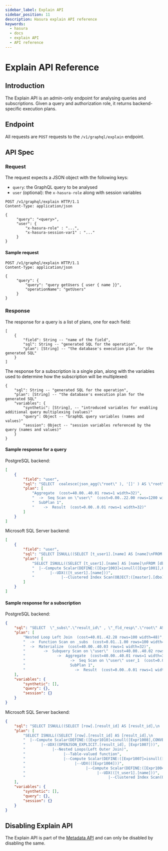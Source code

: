 ```yaml
---
sidebar_label: Explain API
sidebar_position: 11
description: Hasura explain API reference
keywords:
  - hasura
  - docs
  - explain API
  - API reference
---
```


# Explain API Reference

## Introduction

The Explain API is an admin-only endpoint for analysing queries and
subscriptions. Given a query and authorization role, it returns
backend-specific execution plans.

## Endpoint

All requests are `POST` requests to the `/v1/graphql/explain` endpoint.

## API Spec

### Request

The request expects a JSON object with the following keys:  
-   `query`: the GraphQL query to be analysed
-   `user` (optional): the `x-hasura-role` along with session variables

```http
POST /v1/graphql/explain HTTP/1.1
Content-Type: application/json

{
     "query": "<query>",
     "user": {
         "x-hasura-role" : "...",
         "x-hasura-session-var1" : "..."
     }
}
```

#### Sample request

```http
POST /v1/graphql/explain HTTP/1.1
Content-Type: application/json

{
     "query": {
         "query": "query getUsers { user { name }}",
         "operationName": "getUsers"
     }
}
```

### Response

The response for a query is a list of plans, one for each field:

```none
[
    {
        "field": String -- "name of the field",
        "sql": String -- "generated SQL for the operation",
        "plan": [String] -- "the database's execution plan for the generated SQL"
    }
]
```

The response for a subscription is a single plan, along with the
variables used to determine how the subscription will be multiplexed:

```none
{
    "sql": String -- "generated SQL for the operation",
    "plan": [String] -- "the database's execution plan for the generated SQL"
    "variables": {
        "synthetic": [String], -- "introduced variables for enabling additional query multiplexing (values)"
        "query": Object -- "GraphQL query variables (names and values)"
        "session": Object -- "session variables referenced by the query (names and values)"
    }
}
```

#### Sample response for a query

PostgreSQL backend:

```json
[
    {
        "field": "user",
        "sql": "SELECT  coalesce(json_agg(\"root\" ), '[]' ) AS \"root\" FROM  (SELECT  row_to_json((SELECT  \"_1_e\"  FROM  (SELECT  \"_0_root.base\".\"name\" AS \"name\"       ) AS \"_1_e\"      ) ) AS \"root\" FROM  (SELECT  *  FROM \"public\".\"user\"  WHERE ('true')     ) AS \"_0_root.base\"      ) AS \"_2_root\"      ",
        "plan": [
            "Aggregate  (cost=40.00..40.01 rows=1 width=32)",
            "  ->  Seq Scan on \"user\"  (cost=0.00..22.00 rows=1200 width=32)",
            "  SubPlan 1",
            "    ->  Result  (cost=0.00..0.01 rows=1 width=32)"
        ]
    }
]
```

Microsoft SQL Server backend:

```json
[
    {
        "field": "user",
        "sql": "SELECT ISNULL((SELECT [t_user1].[name] AS [name]\nFROM [dbo].[user] AS [t_user1]\nFOR JSON PATH, INCLUDE_NULL_VALUES), '[]')",
        "plan": [
            "SELECT ISNULL((SELECT [t_user1].[name] AS [name]\nFROM [dbo].[user] AS [t_user1]\nFOR JSON PATH, INCLUDE_NULL_VALUES), '[]')",
            "  |--Compute Scalar(DEFINE:([Expr1003]=isnull([Expr1001],CONVERT_IMPLICIT(nvarchar(max),'[]',0))))",
            "       |--UDX(([t_user1].[name]))",
            "            |--Clustered Index Scan(OBJECT:([master].[dbo].[user].[PK__user__3213E83F04195C1B] AS [t_user1]))"
        ]
    }
]
```

#### Sample response for a subscription

PostgreSQL backend:

```json
{
    "sql": "SELECT  \"_subs\".\"result_id\" , \"_fld_resp\".\"root\" AS \"result\" FROM UNNEST(($1)::uuid[], ($2)::json[]) AS \"_subs\"(\"result_id\", \"result_vars\") LEFT OUTER JOIN LATERAL (SELECT  json_build_object('user', \"user\".\"root\" ) AS \"root\" FROM  (SELECT  coalesce(json_agg(\"root\" ), '[]' ) AS \"root\" FROM  (SELECT  row_to_json((SELECT  \"_1_e\"  FROM  (SELECT  \"_0_root.base\".\"name\" AS \"name\"       ) AS \"_1_e\"      ) ) AS \"root\" FROM  (SELECT  *  FROM \"public\".\"user\"  WHERE ('true')     ) AS \"_0_root.base\"      ) AS \"_2_root\"      ) AS \"user\"      ) AS \"_fld_resp\" ON ('true')      ",
    "plan": [
        "Nested Loop Left Join  (cost=40.01..42.28 rows=100 width=48)",
        "  ->  Function Scan on _subs  (cost=0.01..1.00 rows=100 width=16)",
        "  ->  Materialize  (cost=40.00..40.03 rows=1 width=32)",
        "        ->  Subquery Scan on \"user\"  (cost=40.00..40.02 rows=1 width=32)",
        "              ->  Aggregate  (cost=40.00..40.01 rows=1 width=32)",
        "                    ->  Seq Scan on \"user\" user_1  (cost=0.00..22.00 rows=1200 width=32)",
        "                    SubPlan 1",
        "                      ->  Result  (cost=0.00..0.01 rows=1 width=32)"
    ],
    "variables": {
        "synthetic": [],
        "query": {},
        "session": {}
    }
}
```

Microsoft SQL Server backend:

```json
{
    "sql": "SELECT ISNULL((SELECT [row].[result_id] AS [result_id],\n       [result].[json] AS [result]\nFROM OPENJSON((N''+NCHAR(91)+''+NCHAR(91)+''+NCHAR(34)+'00000000-0000-0000-0000-000000000000'+NCHAR(34)+','+NCHAR(123)+''+NCHAR(34)+'synthetic'+NCHAR(34)+''+NCHAR(58)+''+NCHAR(91)+''+NCHAR(93)+','+NCHAR(34)+'query'+NCHAR(34)+''+NCHAR(58)+''+NCHAR(123)+''+NCHAR(125)+','+NCHAR(34)+'session'+NCHAR(34)+''+NCHAR(58)+''+NCHAR(123)+''+NCHAR(125)+''+NCHAR(125)+''+NCHAR(93)+''+NCHAR(93)+''))\n     WITH ([result_id] UNIQUEIDENTIFIER '$[0]',\n          [result_vars] NVARCHAR(MAX) '$[1]' AS JSON) AS [row]\nOUTER APPLY (SELECT ISNULL((SELECT (SELECT ISNULL((SELECT [t_user1].[name] AS [name]\n                     FROM [dbo].[user] AS [t_user1]\n                     FOR JSON PATH, INCLUDE_NULL_VALUES), '[]')) AS [user]\n             FOR JSON PATH, INCLUDE_NULL_VALUES, WITHOUT_ARRAY_WRAPPER), '[]')) \nAS [result]([json])\nFOR JSON PATH, INCLUDE_NULL_VALUES), '[]')",
    "plan": [
        "SELECT ISNULL((SELECT [row].[result_id] AS [result_id],\n       [result].[json] AS [result]\nFROM OPENJSON((N''+NCHAR(91)+''+NCHAR(91)+''+NCHAR(34)+'00000000-0000-0000-0000-000000000000'+NCHAR(34)+','+NCHAR(123)+''+NCHAR(34)+'synthetic'+NCHAR(34)+''+NCHAR(58)+''+NCHAR(91)+''+NCHAR(93)+','+NCHAR(34)+'query'+NCHAR(34)+''+NCHAR(58)+''+NCHAR(123)+''+NCHAR(125)+','+NCHAR(34)+'session'+NCHAR(34)+''+NCHAR(58)+''+NCHAR(123)+''+NCHAR(125)+''+NCHAR(125)+''+NCHAR(93)+''+NCHAR(93)+''))\n     WITH ([result_id] UNIQUEIDENTIFIER '$[0]',\n          [result_vars] NVARCHAR(MAX) '$[1]' AS JSON) AS [row]\nOUTER APPLY (SELECT ISNULL((SELECT (SELECT ISNULL((SELECT [t_user1].[name] AS [name]\n                     FROM [dbo].[user] AS [t_user1]\n                     FOR JSON PATH, INCLUDE_NULL_VALUES), '[]')) AS [user]\n             FOR JSON PATH, INCLUDE_NULL_VALUES, WITHOUT_ARRAY_WRAPPER), '[]')) \nAS [result]([json])\nFOR JSON PATH, INCLUDE_NULL_VALUES), '[]')",
        "  |--Compute Scalar(DEFINE:([Expr1010]=isnull([Expr1008],CONVERT_IMPLICIT(nvarchar(max),'[]',0))))",
        "       |--UDX((OPENJSON_EXPLICIT.[result_id], [Expr1007]))",
        "            |--Nested Loops(Left Outer Join)",
        "                 |--Table-valued function",
        "                 |--Compute Scalar(DEFINE:([Expr1007]=isnull([Expr1005],CONVERT_IMPLICIT(nvarchar(max),'[]',0))))",
        "                      |--UDX(([Expr1004]))",
        "                           |--Compute Scalar(DEFINE:([Expr1004]=isnull([Expr1001],CONVERT_IMPLICIT(nvarchar(max),'[]',0))))",
        "                                |--UDX(([t_user1].[name]))",
        "                                     |--Clustered Index Scan(OBJECT:([master].[dbo].[user].[PK__user__3213E83F9704D3EC] AS [t_user1]))"
    ],
    "variables": {
        "synthetic": [],
        "query": {},
        "session": {}
    }
}
```

## Disabling Explain API

The Explain API is part of the [Metadata API](/graphql/core/api-reference/metadata-api/index.mdx#metadata-apis) and can
only be disabled by disabling the same.
